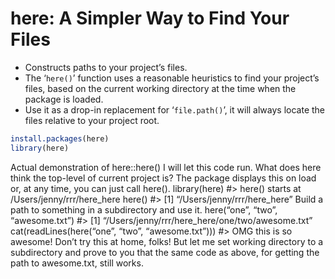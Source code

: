 here: A Simpler Way to Find Your Files
==========================================
* Constructs paths to your project's files. 
* The '``here()``' function uses a reasonable heuristics to find your project's files, based on the current working directory at the time when the package is loaded.
* Use it as a drop-in replacement for '``file.path()``', it will always locate the files relative to your project root.

```r
install.packages(here)
library(here)
```

Actual demonstration of here::here()
I will let this code run.
What does here think the top-level of current project is? The package displays this on load or, at any time, you can just call here().
library(here)
#> here() starts at /Users/jenny/rrr/here_here
here()
#> [1] "/Users/jenny/rrr/here_here"
Build a path to something in a subdirectory and use it.
here("one", "two", "awesome.txt")
#> [1] "/Users/jenny/rrr/here_here/one/two/awesome.txt"
cat(readLines(here("one", "two", "awesome.txt")))
#> OMG this is so awesome!
Don’t try this at home, folks! But let me set working directory to a subdirectory and prove to you that the same code as above, for getting the path to awesome.txt, still works.
